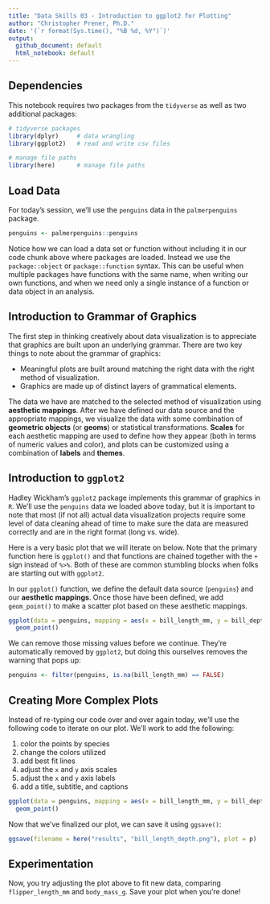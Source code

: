 ```yaml
---
title: "Data Skills 03 - Introduction to ggplot2 for Plotting"
author: "Christopher Prener, Ph.D."
date: '(`r format(Sys.time(), "%B %d, %Y")`)'
output:
  github_document: default
  html_notebook: default
---
```


## Dependencies
This notebook requires two packages from the `tidyverse` as well as two additional packages:

```r
# tidyverse packages
library(dplyr)     # data wrangling
library(ggplot2)   # read and write csv files

# manage file paths
library(here)      # manage file paths
```

## Load Data
For today's session, we'll use the `penguins` data in the `palmerpenguins` package.

```r
penguins <- palmerpenguins::penguins
```

Notice how we can load a data set or function without including it in our code chunk above where packages are loaded. Instead we use the `package::object` or `package::function` syntax. This can be useful when multiple packages have functions with the same name, when writing our own functions, and when we need only a single instance of a function or data object in an analysis.

## Introduction to Grammar of Graphics
The first step in thinking creatively about data visualization is to appreciate that graphics are built upon an underlying grammar. There are two key things to note about the grammar of graphics:

* Meaningful plots are built around matching the right data with the right method of visualization.
* Graphics are made up of distinct layers of grammatical elements.

The data we have are matched to the selected method of visualization using **aesthetic mappings**. After we have defined our data source and the appropriate mappings, we visualize the data with some combination of **geometric objects** (or **geoms**) or statistical transformations. **Scales** for each aesthetic mapping are used to define how they appear (both in terms of numeric values and color), and plots can be customized using a combination of **labels** and **themes**.

## Introduction to `ggplot2`
Hadley Wickham's `ggplot2` package implements this grammar of graphics in `R`. We'll use the `penguins` data we loaded above today, but it is important to note that most (if not all) actual data visualization projects require some level of data cleaning ahead of time to make sure the data are measured correctly and are in the right format (long vs. wide).

Here is a very basic plot that we will iterate on below. Note that the primary function here is `ggplot()` and that functions are chained together with the `+` sign instead of `%>%`. Both of these are common stumbling blocks when folks are starting out with `ggplot2`.

In our `ggplot()` function, we define the default data source (`penguins`) and our **aesthetic mappings**. Once those have been defined, we add `geom_point()` to make a scatter plot based on these aesthetic mappings.

```r
ggplot(data = penguins, mapping = aes(x = bill_length_mm, y = bill_depth_mm)) +
  geom_point()
```

We can remove those missing values before we continue. They're automatically removed by `ggplot2`, but doing this ourselves removes the warning that pops up:

```r
penguins <- filter(penguins, is.na(bill_length_mm) == FALSE)
```

## Creating More Complex Plots
Instead of re-typing our code over and over again today, we'll use the following code to iterate on our plot. We'll work to add the following:

1. color the points by species
2. change the colors utilized
3. add best fit lines
4. adjust the `x` and `y` axis scales
5. adjust the `x` and `y` axis labels
6. add a title, subtitle, and captions

```r
ggplot(data = penguins, mapping = aes(x = bill_length_mm, y = bill_depth_mm)) +
  geom_point()
```

Now that we've finalized our plot, we can save it using `ggsave()`:

```r
ggsave(filename = here("results", "bill_length_depth.png"), plot = p)
```

## Experimentation
Now, you try adjusting the plot above to fit new data, comparing `flipper_length_mm` and `body_mass_g`. Save your plot when you're done!

```r

```
